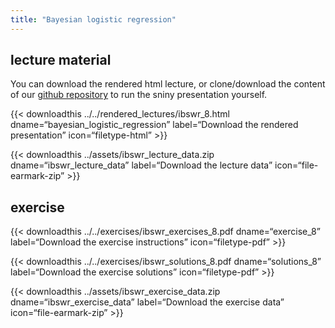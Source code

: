 ---
title: "Bayesian logistic regression"
---

## lecture material

You can download the rendered html lecture, or clone/download the content of our [github repository](https://github.com/sib-swiss/intro-bayesian-statistics-training/) to run the sniny presentation yourself.

<!-- {{< downloadthis ../../lectures/ibswr_8.Rmd dname="bayesian_logistic_regression" label="Download the shiny presentation" icon="filetype-md" >}} -->


{{< downloadthis ../../rendered_lectures/ibswr_8.html dname="bayesian_logistic_regression" label="Download the rendered presentation" icon="filetype-html" >}}

{{< downloadthis ../assets/ibswr_lecture_data.zip dname="ibswr_lecture_data" label="Download the lecture data" icon="file-earmark-zip" >}}

## exercise

{{< downloadthis ../../exercises/ibswr_exercises_8.pdf dname="exercise_8" label="Download the exercise instructions" icon="filetype-pdf" >}}

{{< downloadthis ../../exercises/ibswr_solutions_8.pdf dname="solutions_8" label="Download the exercise solutions" icon="filetype-pdf" >}}

{{< downloadthis ../assets/ibswr_exercise_data.zip dname="ibswr_exercise_data" label="Download the exercise data" icon="file-earmark-zip" >}}